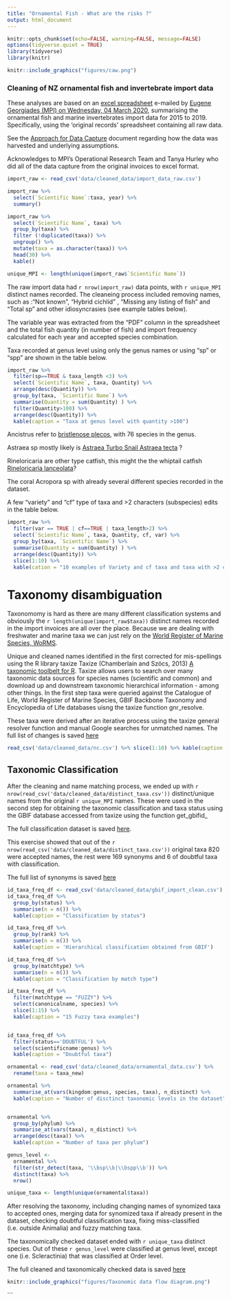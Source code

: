```yaml
---
title: "Ornamental Fish - What are the risks ?"
output: html_document
---
```



```r
knitr::opts_chunk$set(echo=FALSE, warning=FALSE, message=FALSE)
options(tidyverse.quiet = TRUE)
library(tidyverse)
library(knitr)
```


```r
knitr::include_graphics("figures/caw.png")
```


### Cleaning of NZ ornamental fish and invertebrate import data

These analyses are based on an [excel spreadsheet](https://cawthron99.sharepoint.com/:x:/r/sites/Ornamentalfish-whataretherisks/Shared%20Documents/General/data_analyses/data/Copy%20of%20Summary%20Ornamental%20Fish%20Imports%202015%20-%2019.xlsx?d=wc94eb352d3784462aae6ad7f47b95063&csf=1&e=aBiiDk) e-mailed by [Eugene Georgiades (MPI) on Wednesday, 04 March 2020](https://cawthron99.sharepoint.com/:w:/r/sites/Ornamentalfish-whataretherisks/Shared%20Documents/General/Email%20Messages/FW%20406087%20Ornamental%20fish%20imports%20data.htm?csf=1&e=MQnEdg), summarising the ornamental fish and marine invertebrates import data for 2015 to 2019.  Specifically, using the 'original records' spreadsheet containing all raw data.


See the [Approach for Data Capture](https://cawthron99.sharepoint.com/:b:/s/Ornamentalfish-whataretherisks/EVODNvGdqd1PpoG-j2q6zBwB1_AI79mG2REjGY_eHqAs8Q?e=DLCC5H) document regarding how the data was harvested and underlying assumptions.

Acknowledges to  MPI’s Operational Research Team and Tanya Hurley who did all of the data capture from the original invoices to excel format.


```r
import_raw <- read_csv('data/cleaned_data/import_data_raw.csv')

import_raw %>% 
  select(`Scientific Name`:taxa, year) %>% 
  summary()

import_raw %>%
  select(`Scientific Name`, taxa) %>%
  group_by(taxa) %>%
  filter (!duplicated(taxa)) %>%
  ungroup() %>%
  mutate(taxa = as.character(taxa)) %>% 
  head(30) %>% 
  kable()

unique_MPI <- length(unique(import_raw$`Scientific Name`))
```

The raw import data had `r nrow(import_raw)` data points, with `r unique_MPI` distinct names recorded. The cleaneing process included removing names, such as :"Not known", "Hybrid cichlid" , "Missing any listing of fish" and "Total sp" and other idiosyncrasies (see example tables below). 

The variable year was extracted from the "PDF" column in the spreadsheet and the total fish quantity (in number of fish) and import frequency  calculated for each year and accepted species combination.

Taxa recorded at genus level using only the genus names or using "sp" or "spp" are shown in the table below.

```r
import_raw %>% 
  filter(sp==TRUE & taxa_length <3) %>% 
  select(`Scientific Name`, taxa, Quantity) %>% 
  arrange(desc(Quantity)) %>% 
  group_by(taxa, `Scientific Name`) %>% 
  summarise(Quantity = sum(Quantity) ) %>% 
  filter(Quantity>100) %>% 
  arrange(desc(Quantity)) %>% 
  kable(caption = "Taxa at genus level with quantity >100")

```

Ancistrus refer to [bristlenose plecos](https://en.wikipedia.org/wiki/Ancistrus), with 76 species in the genus.

Astraea sp mostly likely is [Astraea Turbo Snail Astraea tecta](https://www.petonlinenz.co.nz/algaesnail) ?

Rineloricaria are other type catfish, this might the the whiptail catfish [Rineloricaria lanceolata](https://en.wikipedia.org/wiki/Rineloricaria_lanceolata)?

The coral Acropora sp with already several different species recorded in the dataset.

A few "variety" and "cf" type of taxa and >2 characters (subspecies) edits in the table below.
```r
import_raw %>% 
  filter(var == TRUE | cf==TRUE | taxa_length>2) %>% 
  select(`Scientific Name`, taxa, Quantity, cf, var) %>% 
  group_by(taxa, `Scientific Name`) %>% 
  summarise(Quantity = sum(Quantity) ) %>% 
  arrange(desc(Quantity)) %>% 
  slice(1:10) %>% 
  kable(cation = "10 examples of Variety and cf taxa and taxa with >2 characters (subspecies)")
```

# Taxonomy disambiguation 

Taxonomomy is hard as there are many different classification systems and obviously the `r length(unique(import_raw$taxa))` distinct names recorded in the import invoices are all over the place. Because we are dealing with freshwater and marine taxa we can just rely on the [World Register of Marine Species, WoRMS](www.marinespecies.org). 

Unique and cleaned names identified in the first corrected for mis-spellings using the R library taxize Taxize (Chamberlain and Szöcs, 2013) [A taxonomic toolbelt for R](https://docs.ropensci.org/taxize). Taxize allows users to search over many taxonomic data sources for species names (scientific and common) and download up and downstream taxonomic hierarchical information - among other things. In the first step taxa were queried  against the Catalogue of Life, World Register of Marine Species, GBIF Backbone Taxonomy and Encyclopedia of Life databases uisng the taxize function gnr_resolve.


These taxa were derived after an iterative process using the taxize general resolver function and manual Google searches for unmatched names. The full list of changes is saved [here](https://cawthron99.sharepoint.com/:x:/s/Ornamentalfish-whataretherisks/EfpTBRVEQ5RNvcSZaCqck6oBk9TFcTIM8cUWn67-bdIodA?e=ipduh4) 


```r
read_csv('data/cleaned_data/nc.csv') %>% slice(1:10) %>% kable(caption = 'Example of 10 taxa name changes')

```


## Taxonomic Classification

After the cleaning and name matching process, we ended up with `r nrow(read_csv('data/cleaned_data/distinct_taxa.csv'))` distinct/unique names from the original `r unique_MPI` names. These were used in the second step for obtaining the taxonomic classification and taxa status using the GBIF database accessed from taxize using the function get_gbifid_

The full classification dataset is saved [here](https://cawthron99.sharepoint.com/:x:/s/Ornamentalfish-whataretherisks/EYH-QcLOSHdDtMh11vInYUwBN9s9rVCvpmaIJcjvOWpCyw?e=kuRgCc).

This exercise showed that out of the `r nrow(read_csv('data/cleaned_data/distinct_taxa.csv'))` original taxa 820 were accepted names, the rest were 169 synonyms and 6 of doubtful taxa with classification.

The full list of synonyms is saved [here](https://cawthron99.sharepoint.com/:f:/r/sites/Ornamentalfish-whataretherisks/Shared%20Documents/General/data_analyses/data/cleaned_data?csf=1&e=IBqcFM)

```r
id_taxa_freq_df <- read_csv('data/cleaned_data/gbif_import_clean.csv')
id_taxa_freq_df %>% 
  group_by(status) %>% 
  summarise(n = n()) %>% 
  kable(caption = "Classification by status")
```


```r
id_taxa_freq_df %>% 
  group_by(rank) %>% 
  summarise(n = n()) %>% 
  kable(caption = 'Hierarchical classification obtained from GBIF')
```

```r
id_taxa_freq_df %>% 
  group_by(matchtype) %>% 
  summarise(n = n()) %>% 
  kable(caption = "Classification by match type")

id_taxa_freq_df %>% 
  filter(matchtype == "FUZZY") %>% 
  select(canonicalname, species) %>% 
  slice(1:15) %>% 
  kable(caption = "15 Fuzzy taxa examples")


id_taxa_freq_df %>% 
  filter(status=='DOUBTFUL') %>% 
  select(scientificname:genus) %>% 
  kable(caption = "Doubtful taxa")

ornamental <- read_csv('data/cleaned_data/ornamental_data.csv') %>% 
  rename(taxa = taxa_new)

ornamental %>% 
  summarise_at(vars(kingdom:genus, species, taxa), n_distinct) %>% 
  kable(caption = "Number of disctinct taxonomic levels in the dataset")


ornamental %>% 
  group_by(phylum) %>% 
  summarise_at(vars(taxa), n_distinct) %>% 
  arrange(desc(taxa)) %>% 
  kable(caption = "Number of taxa per phylum")

genus_level <- 
  ornamental %>% 
  filter(str_detect(taxa, '\\bsp\\b|\\bspp\\b')) %>% 
  distinct(taxa) %>% 
  nrow()

unique_taxa <- length(unique(ornamental$taxa))
```


After resolving the taxonomy, including changing names of synomized taxa to accepted ones, merging data for synomized taxa if already present in the dataset, checking doubtful classification taxa, fixing miss-classified (i.e. outside Animalia) and fuzzy matching taxa. 

The taxonomically checked dataset ended with `r unique_taxa` distinct species. Out of these `r genus_level` were classified at genus level, except one (i.e. Scleractinia) that was classified at Order level.

The full cleaned and taxonomically checked data is saved [here](https://cawthron99.sharepoint.com/:x:/r/sites/Ornamentalfish-whataretherisks/Shared%20Documents/General/data_analyses/data/cleaned_data/ornamental_data.csv?d=w257e69b140844c8aabc0804c4d2a390c&csf=1&e=Msxidm)


```r
knitr::include_graphics("figures/Taxonomic data flow diagram.png")
```
```

